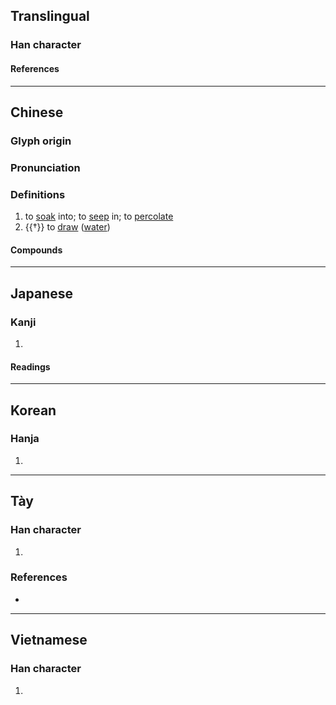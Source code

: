 {{character info}}
==Translingual==

===Han character===
{{Han char|rn=85|rad=水|as=04|sn=7|four=33100|canj=EP|ids=⿰氵心}}

====References====
{{Han ref|kx=0609.110|dkj=17182|dj=1002.080|hdz=31574.020|uh=6C81}}

----

==Chinese==
{{zh-forms}}

===Glyph origin===
{{Han etym}}

===Pronunciation===
{{zh-pron
|m=qìn
|m-s=
|c=sam3
|c-t=
|g=
|h=pfs=
|j=
|mb=
|md=
|mn=sim/sìm
|mn-t=
|w=
|x=
|mc=y
|oc=y
|cat=v
}}

===Definitions===
{{zh-hanzi}}

# to [[soak]] into; to [[seep]] in; to [[percolate]]
# {{†}} to [[draw]] ([[water]])

====Compounds====
{{zh-der|沁入心脾|沁入肺腑|科爾沁|沁人心脾|沁涼|沁人肺腑|沁涼如水|沁寒|沁人心肺|邊沁主義}}

----

==Japanese==

===Kanji===
{{ja-kanji|grade=|rs=水04}}

# {{rfdef|ja|sort=水04}}

====Readings====
{{ja-readings
|goon=しん
|kanon=しん
|kun=し-みる
}}

----

==Korean==

===Hanja===
{{ko-hanja|심}}

# {{rfdef|ko|sort=水04}}

----

==Tày==

===Han character===
{{head|tyz|Han character}}

# {{tyz-Nom form of|têm}}

===References===
* {{r:tyz:tdcnt}}

----

==Vietnamese==

===Han character===
{{vi-readings|rs=水04|reading=[[tắm]], [[tăm]], [[tấm]], [[thấm]]}}

# {{rfdef|vi|sort=水04}}